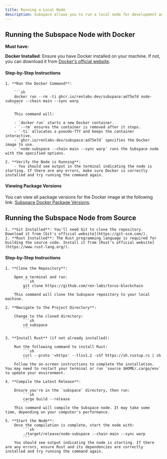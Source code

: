 ```yaml
---
title: Running a Local Node
description: Subspace allows you to run a local node for development and testing purposes. This guide will walk you through the process of setting up a local node.
---
```



## Running the Subspace Node with Docker

**Must have:**

**Docker Installed**: Ensure you have Docker installed on your machine. If not, you can download it from [Docker's official website](https://www.docker.com/products/docker-desktop).

#### Step-by-Step Instructions

<Steps>

    1. **Run the Docker Command**:

        ```sh
        docker run --rm -ti ghcr.io/renlabs-dev/subspace:ad75e7d node-subspace --chain main --sync warp
        ```

        This command will:

        - `docker run` starts a new Docker container.
        - `--rm` ensures the container is removed after it stops.
        - `-ti` allocates a pseudo-TTY and keeps the container interactive.
        - `ghcr.io/renlabs-dev/subspace:ad75e7d` specifies the Docker image to use.
        - `node-subspace --chain main --sync warp` runs the Subspace node with the specified options.

    2. **Verify the Node is Running**:
        - You should see output in the terminal indicating the node is starting. If there are any errors, make sure Docker is correctly installed and try running the command again.

</Steps>

#### Viewing Package Versions

You can view all package versions for the Docker image at the following link:
[Subspace Docker Package Versions](https://github.com/renlabs-dev/subspace-network/pkgs/container/subspace/229541186?tag=ad75e7d).

## Running the Subspace Node from Source

<Aside title="Must Have">

    1. **Git Installed**: You'll need Git to clone the repository. Download it from [Git's official website](https://git-scm.com/).
    2. **Rust Installed**: The Rust programming language is required for building the source code. Install it from [Rust's official website](https://www.rust-lang.org/).

</Aside>

#### Step-by-Step Instructions

<Steps>

    1. **Clone the Repository**:

        Open a terminal and run:
            ```sh
            git clone https://github.com/ren-labs/torus-blockchain
            ```
        This command will clone the Subspace repository to your local machine.

    2. **Navigate to the Project Directory**:

        Change to the cloned directory:
            ```sh
            cd subspace
            ```

    3. **Install Rust** (if not already installed):

        Run the following command to install Rust:
            ```sh
            curl --proto '=https' --tlsv1.2 -sSf https://sh.rustup.rs | sh
            ```
        Follow the on-screen instructions to complete the installation. You may need to restart your terminal or run `source $HOME/.cargo/env` to update your environment.

    4. **Compile the Latest Release**:

        Ensure you're in the `subspace` directory, then run:
            ```sh
            cargo build --release
            ```
        This command will compile the Subspace node. It may take some time, depending on your computer's performance.

    5. **Start the Node**:
        Once the compilation is complete, start the node with:
            ```sh
            ./target/release/node-subspace --chain main --sync warp
            ```
        You should see output indicating the node is starting. If there are any errors, ensure Rust and its dependencies are correctly installed and try running the command again.

</Steps>
